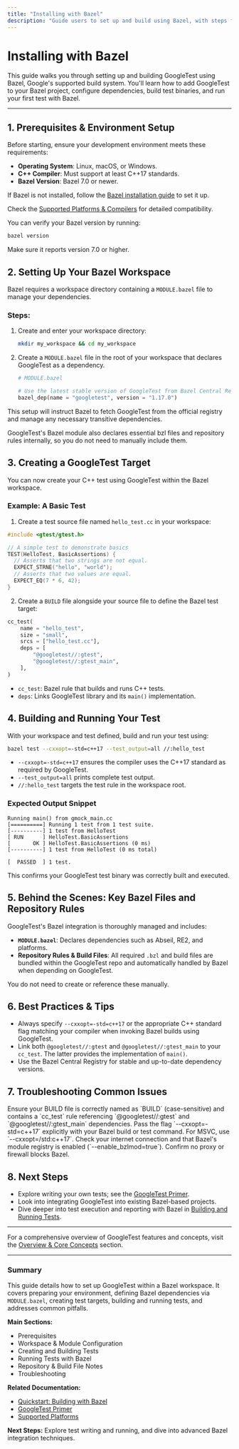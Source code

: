 ```yaml
---
title: "Installing with Bazel"
description: "Guide users to set up and build using Bazel, with steps for adding GoogleTest to a Bazel project. Note any repository rules or essential .bzl files that must be referenced."
---
```


# Installing with Bazel

This guide walks you through setting up and building GoogleTest using Bazel, Google's supported build system. You'll learn how to add GoogleTest to your Bazel project, configure dependencies, build test binaries, and run your first test with Bazel.

---

## 1. Prerequisites & Environment Setup

Before starting, ensure your development environment meets these requirements:

- **Operating System**: Linux, macOS, or Windows.
- **C++ Compiler**: Must support at least C++17 standards.
- **Bazel Version**: Bazel 7.0 or newer.

If Bazel is not installed, follow the [Bazel installation guide](https://bazel.build/install) to set it up.

Check the [Supported Platforms & Compilers](../getting-started/setup-introduction/platforms.md) for detailed compatibility.

<Tip>
You can verify your Bazel version by running:

```bash
bazel version
```

Make sure it reports version 7.0 or higher.
</Tip>


## 2. Setting Up Your Bazel Workspace

Bazel requires a workspace directory containing a `MODULE.bazel` file to manage your dependencies.

### Steps:

1. Create and enter your workspace directory:

    ```bash
    mkdir my_workspace && cd my_workspace
    ```

2. Create a `MODULE.bazel` file in the root of your workspace that declares GoogleTest as a dependency.

    ```python
    # MODULE.bazel

    # Use the latest stable version of GoogleTest from Bazel Central Registry
    bazel_dep(name = "googletest", version = "1.17.0")
    ```

This setup will instruct Bazel to fetch GoogleTest from the official registry and manage any necessary transitive dependencies.

<Note>
GoogleTest's Bazel module also declares essential bzl files and repository rules internally, so you do not need to manually include them.
</Note>

## 3. Creating a GoogleTest Target

You can now create your C++ test using GoogleTest within the Bazel workspace.

### Example: A Basic Test

1. Create a test source file named `hello_test.cc` in your workspace:

```cpp
#include <gtest/gtest.h>

// A simple test to demonstrate basics
TEST(HelloTest, BasicAssertions) {
  // Asserts that two strings are not equal.
  EXPECT_STRNE("hello", "world");
  // Asserts that two values are equal.
  EXPECT_EQ(7 * 6, 42);
}
```

2. Create a `BUILD` file alongside your source file to define the Bazel test target:

```python
cc_test(
    name = "hello_test",
    size = "small",
    srcs = ["hello_test.cc"],
    deps = [
        "@googletest//:gtest",
        "@googletest//:gtest_main",
    ],
)
```

- `cc_test`: Bazel rule that builds and runs C++ tests.
- `deps`: Links GoogleTest library and its `main()` implementation.

## 4. Building and Running Your Test

With your workspace and test defined, build and run your test using:

```bash
bazel test --cxxopt=-std=c++17 --test_output=all //:hello_test
```

- `--cxxopt=-std=c++17` ensures the compiler uses the C++17 standard as required by GoogleTest.
- `--test_output=all` prints complete test output.
- `//:hello_test` targets the test rule in the workspace root.

### Expected Output Snippet

```text
Running main() from gmock_main.cc
[==========] Running 1 test from 1 test suite.
[----------] 1 test from HelloTest
[ RUN      ] HelloTest.BasicAssertions
[       OK ] HelloTest.BasicAssertions (0 ms)
[----------] 1 test from HelloTest (0 ms total)

[  PASSED  ] 1 test.
```

This confirms your GoogleTest test binary was correctly built and executed.

## 5. Behind the Scenes: Key Bazel Files and Repository Rules

GoogleTest's Bazel integration is thoroughly managed and includes:

- **`MODULE.bazel`**: Declares dependencies such as Abseil, RE2, and platforms.
- **Repository Rules & Build Files**: All required `.bzl` and build files are bundled within the GoogleTest repo and automatically handled by Bazel when depending on GoogleTest.

You do not need to create or reference these manually.

## 6. Best Practices & Tips

- Always specify `--cxxopt=-std=c++17` or the appropriate C++ standard flag matching your compiler when invoking Bazel builds using GoogleTest.
- Link both `@googletest//:gtest` and `@googletest//:gtest_main` to your `cc_test`. The latter provides the implementation of `main()`.
- Use the Bazel Central Registry for stable and up-to-date dependency versions.

## 7. Troubleshooting Common Issues

<AccordionGroup title="Common Bazel Installation Issues">
<Accordion title="Test Not Found or Not Running">
Ensure your BUILD file is correctly named as `BUILD` (case-sensitive) and contains a `cc_test` rule referencing `@googletest//:gtest` and `@googletest//:gtest_main` dependencies.
</Accordion>
<Accordion title="Compiler Errors About C++ Standard">
Pass the flag `--cxxopt=-std=c++17` explicitly with your Bazel build or test command. For MSVC, use `--cxxopt=/std:c++17`.
</Accordion>
<Accordion title="Dependency Fetch Failures">
Check your internet connection and that Bazel's module registry is enabled (`--enable_bzlmod=true`). Confirm no proxy or firewall blocks Bazel.
</Accordion>
</AccordionGroup>

## 8. Next Steps

- Explore writing your own tests; see the [GoogleTest Primer](../getting-started/first-test-experience/writing-first-test.md).
- Look into integrating GoogleTest into existing Bazel-based projects.
- Dive deeper into test execution and reporting with Bazel in [Building and Running Tests](../getting-started/first-test-experience/building-running-tests.md).

---

For a comprehensive overview of GoogleTest features and concepts, visit the [Overview & Core Concepts](../../overview/introduction-core/what-is-googletest.md) section.


---

### Summary

This guide details how to set up GoogleTest within a Bazel workspace. It covers preparing your environment, defining Bazel dependencies via `MODULE.bazel`, creating test targets, building and running tests, and addresses common pitfalls.

**Main Sections:**
- Prerequisites
- Workspace & Module Configuration
- Creating and Building Tests
- Running Tests with Bazel
- Repository & Build File Notes
- Troubleshooting

**Related Documentation:**
- [Quickstart: Building with Bazel](../getting-started/installation-guide/installing-bazel.md)
- [GoogleTest Primer](../getting-started/first-test-experience/writing-first-test.md)
- [Supported Platforms](../getting-started/setup-introduction/platforms.md)

**Next Steps:** Explore test writing and running, and dive into advanced Bazel integration techniques.